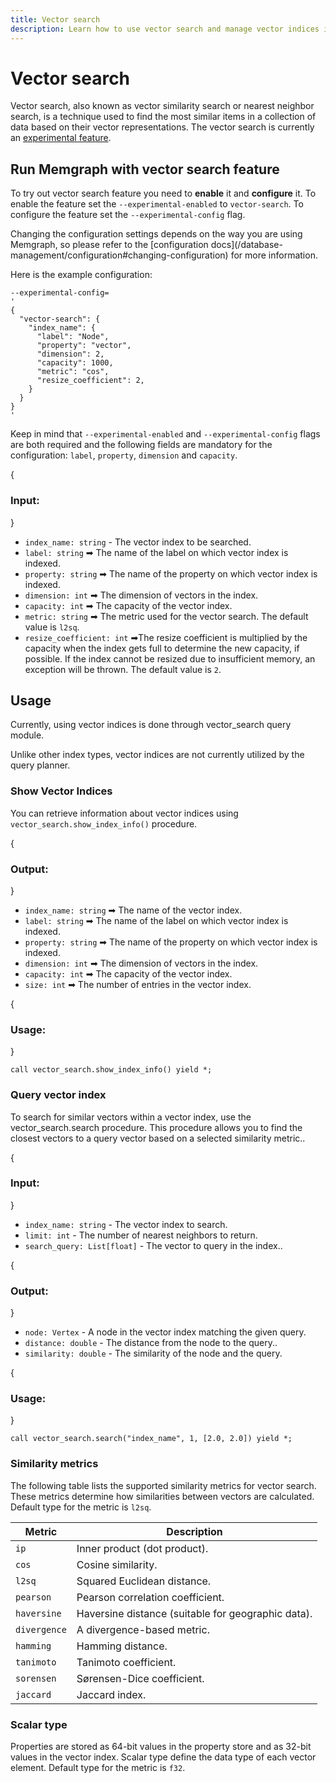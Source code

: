 ```yaml
---
title: Vector search
description: Learn how to use vector search and manage vector indices in Memgraph.
---
```



# Vector search

Vector search, also known as vector similarity search or nearest neighbor search, is a technique used to find the most similar items in a collection of data based on their vector representations.
The vector search is currently an [experimental
feature](/database-management/experimental-features). 

## Run Memgraph with vector search feature 

To try out vector search feature you need to **enable** it and **configure** it.
To enable the feature set the `--experimental-enabled` to `vector-search`. To
configure the feature set the `--experimental-config` flag. 

<Callout type="info">
Changing the configuration settings depends on the way you are using Memgraph,
so please refer to the [configuration
docs](/database-management/configuration#changing-configuration) for more
information.
</Callout>

Here is the example configuration:

```shell
--experimental-config=
'
{
  "vector-search": {
    "index_name": {
      "label": "Node",
      "property": "vector",
      "dimension": 2,
      "capacity": 1000,
      "metric": "cos",
      "resize_coefficient": 2,
    }
  }
}
'
```

Keep in mind that `--experimental-enabled` and `--experimental-config` flags are
both required and the following fields are mandatory for the configuration:
`label`, `property`, `dimension` and `capacity`.

{<h3> Input: </h3>}

- `index_name: string` - The vector index to be searched.
- `label: string` ➡ The name of the label on which vector index is indexed.
- `property: string` ➡ The name of the property on which vector index is indexed.
- `dimension: int` ➡ The dimension of vectors in the index.
- `capacity: int` ➡ The capacity of the vector index.
- `metric: string` ➡ The metric used for the vector search. The default value is `l2sq`.
- `resize_coefficient: int` ➡The resize coefficient is multiplied by the capacity when the index gets full to determine the new capacity, if possible. 
If the index cannot be resized due to insufficient memory, an exception will be thrown. The default value is `2`.


## Usage

Currently, using vector indices is done through vector_search query module.

<Callout type="info">

Unlike other index types, vector indices are not currently utilized by the query planner.

</Callout>

### Show Vector Indices

You can retrieve information about vector indices using `vector_search.show_index_info()` procedure.

{<h3> Output: </h3>}

- `index_name: string` ➡ The name of the vector index.
- `label: string` ➡ The name of the label on which vector index is indexed.
- `property: string` ➡ The name of the property on which vector index is indexed.
- `dimension: int` ➡ The dimension of vectors in the index.
- `capacity: int` ➡ The capacity of the vector index.
- `size: int` ➡ The number of entries in the vector index.

{<h3> Usage: </h3>}

```shell
call vector_search.show_index_info() yield *;
```

### Query vector index

To search for similar vectors within a vector index, use the vector_search.search procedure. This procedure allows you to find the closest vectors to a query vector based on a selected similarity metric..

{<h3> Input: </h3>}

- `index_name: string` - The vector index to search.
- `limit: int` - The number of nearest neighbors to return.
- `search_query: List[float]` - The vector to query in the index..

{<h3> Output: </h3>}

- `node: Vertex` - A node in the vector index matching the given query.
- `distance: double` - The distance from the node to the query..
- `similarity: double` - The similarity of the node and the query.

{<h3> Usage: </h3>}

```shell
call vector_search.search("index_name", 1, [2.0, 2.0]) yield *;
```

### Similarity metrics

The following table lists the supported similarity metrics for vector search. These
metrics determine how similarities between vectors are calculated. Default type
for the metric is `l2sq`.

| Metric      | Description                                          |
|-------------|------------------------------------------------------|
| `ip`        | Inner product (dot product).                         |
| `cos`       | Cosine similarity.                                   |
| `l2sq`      | Squared Euclidean distance.                          |
| `pearson`   | Pearson correlation coefficient.                     |
| `haversine` | Haversine distance (suitable for geographic data).   |
| `divergence`| A divergence-based metric.                           |
| `hamming`   | Hamming distance.                                    |
| `tanimoto`  | Tanimoto coefficient.                                |
| `sorensen`  | Sørensen-Dice coefficient.                           |
| `jaccard`   | Jaccard index.                                       |

### Scalar type

Properties are stored as 64-bit values in the property store and as 32-bit values in the vector index.
Scalar type define the data type of each vector element. Default type for the
metric is `f32`.